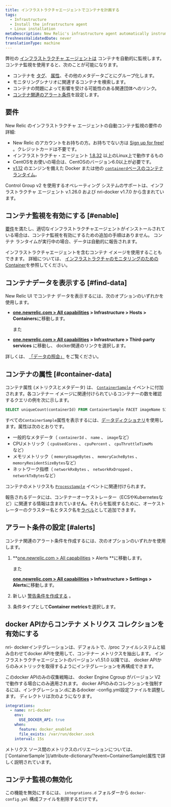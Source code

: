 ```yaml
---
title: インフラストラクチャエージェントでコンテナを計画する
tags:
  - Infrastructure
  - Install the infrastructure agent
  - Linux installation
metaDescription: New Relic's infrastructure agent automatically instruments container runtimes to collect container metrics and metadata.
freshnessValidatedDate: never
translationType: machine
---
```


弊社の [インフラストラクチャ エージェントは](/docs/welcome-new-relic-infrastructure) コンテナを自動的に監視します。コンテナ監視を使用すると、次のことが可能になります。

* コンテナを [タグ](/docs/new-relic-one/use-new-relic-one/core-concepts/tagging-use-tags-organize-group-what-you-monitor)、 [属性](#container-data)、その他のメタデータごとにグループ化します。
* モニタリングシナリオに関連するコンテナを検索します。
* コンテナの問題によって影響を受ける可能性のある関連団体へのリンク。
* [コンテナ関連のアラート条件](#alerts)を設定します。

## 要件

New Relic のインフラストラクチャ エージェントの自動コンテナ監視の要件の詳細:

* New Relic のアカウントをお持ちの方。お持ちでない方は [Sign up for free!](https://newrelic.com/signup) 。クレジットカードは不要です。
* インフラストラクチャ・エージェント [1.8.32](/docs/release-notes/infrastructure-release-notes/infrastructure-agent-release-notes/new-relic-infrastructure-agent-1832) 以上のLinux上で動作するもの
* CentOSをお使いの場合は、CentOSのバージョン6.0以上が必要です。
* [v1.12](https://docs.docker.com/engine/release-notes/prior-releases/#1120-2016-07-28) のエンジンを備えた Docker または他の [`containerd`ベースのコンテナ ランタイム](https://kubernetes.io/docs/setup/production-environment/container-runtimes)。

<Callout variant="important">
  Control Group v2 を使用するオペレーティング システムのサポートは、インフラストラクチャ エージェント v.1.26.0 および nri-docker v1.7.0 から含まれています。
</Callout>

## コンテナ監視を有効にする [#enable]

[要件](#requirements)を満たし、適切なインフラストラクチャエージェントがインストールされている場合は、コンテナ監視を有効にするための追加の手順はありません。 コンテナ ランタイムが実行中の場合、データは自動的に報告されます。

インフラストラクチャエージェントを含むコンテナ イメージを使用することもできます。 詳細については、 [インフラストラクチャのモニタリングのための Container](/docs/infrastructure/install-infrastructure-agent/linux-installation/container-infrastructure-monitoring)を参照してください。

<InstallFeedback/>

## コンテナデータを表示する [#find-data]

New Relic UI でコンテナ データを表示するには、次のオプションのいずれかを使用します。

* <DNT>**[one.newrelic.com > All capabilities](https://one.newrelic.com/all-capabilities) > Infrastructure > Hosts > Containers**</DNT>に移動します。

  また

* <DNT>**[one.newrelic.com > All capabilities](https://one.newrelic.com/all-capabilities) > Infrastructure > Third-party services**</DNT> に移動し、 docker関連のリンクを選択します。

詳しくは、 [「データの照会」](/docs/using-new-relic/data/understand-data/query-new-relic-data) をご覧ください。

## コンテナの属性 [#container-data]

コンテナ属性 (メトリクスとメタデータ) は、 [`ContainerSample`](/attribute-dictionary/?event=ContainerSample) イベントに付加されます。各コンテナー イメージに関連付けられているコンテナーの数を確認するクエリの例を次に示します。

```sql
SELECT uniqueCount(containerId) FROM ContainerSample FACET imageName SINCE 1 HOUR AGO TIMESERIES
```

すべての`ContainerSample`属性を表示するには、[データディクショナリ](/attribute-dictionary/?event=ContainerSample)を使用します。属性は次のとおりです。

* 一般的なメタデータ（ `containerId` 、 `name` 、 `image`など）
* CPUメトリック（ `cpuUsedCores` 、 `cpuPercent` 、 `cpuThrottleTimeMs`など）
* メモリメトリック（ `memoryUsageBytes` 、 `memoryCacheBytes` 、 `memoryResidentSizeBytes`など）
* ネットワーク指標（ `networkRxBytes` 、 `networkRxDropped` 、 `networkTxBytes`など）

コンテナのメトリクスも [`ProcessSample`](/attribute-dictionary/?event=ProcessSample) イベントに関連付けられます。

報告されるデータには、コンテナーオーケストレーター（ECSやKubernetesなど）に関連する情報は含まれていませ**ん**。それらを監視するために、オーケストレーターのクラスター名とタスク名を[ラベル](https://docs.docker.com/ee/ucp/admin/configure/add-labels-to-cluster-nodes/)として追加できます。

## アラート条件の設定 [#alerts]

コンテナ関連のアラート条件を作成するには、次のオプションのいずれかを使用します。

1. <DNT>**[one.newrelic.com > All capabilities](https://one.newrelic.com/all-capabilities) > Alerts **</DNT>に移動します。

   また

   <DNT>**[one.newrelic.com > All capabilities](https://one.newrelic.com/all-capabilities) > Infrastructure > Settings > Alerts**</DNT>に移動します。

2. 新しい [警告条件を作成する](/docs/alerts/new-relic-alerts/defining-conditions/create-alert-conditions) 。

3. 条件タイプとして<DNT>**Container metrics**</DNT>を選択します。

## docker APIからコンテナ メトリクス コレクションを有効にする

nri- dockerインテグレーションは、デフォルトで、/proc ファイルシステムと組み合わせてdocker APIを使用して、コンテナー メトリクスを抽出します。 インフラストラクチャエージェントのバージョン v1.51.0 以降では、 docker APIからのみメトリックを取得するようにインテグレーションを再構成できます。

このdocker APIのみの収集戦略は、 docker Engine Cgroup がバージョン V2 で動作する場合にのみ適用されます。 docker APIのみのコレクションを強制するには、インテグレーション.dにあるdocker -config.yml設定ファイルを調整します。 ディレクトリは次のようになります。

```yaml
integrations:
  - name: nri-docker
    env:
      USE_DOCKER_API: true
    when:
      feature: docker_enabled
      file_exists: /var/run/docker.sock
    interval: 15s
```

<Callout variant="tip">
  メトリクス ソース間のメトリクスのバリエーションについては、 [`ContainerSample`](/attribute-dictionary/?event=ContainerSample)属性で詳しく説明されています。
</Callout>

## コンテナ監視の無効化

この機能を無効にするには、 `integrations.d` フォルダーから `docker-config.yml` 構成ファイルを削除するだけです。
